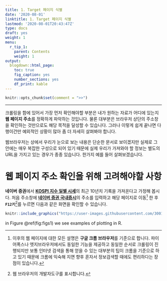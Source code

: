 ```yaml
---
title: 1. Target 페이지 식별
date: '2020-08-01'
linktitle: 1. Target 페이지 식별
lastmod: '2020-08-01T20:43:47Z'
type: docs
draft: yes
weight: 1
menu:
  r_tip_1:
    parent: Contents
    weight: 1
output:
  blogdown::html_page:
    toc: true
    fig_caption: yes
    number_sections: yes
    df_print: kable
---
```


```r
knitr::opts_chunk$set(comment = ">>")
```

---


크롤링을 함에 있어서 가장 먼저 확인해야할 부분은 내가 원하는 자료가 어디에 있는지 **웹 페이지 주소**를 정확하게 파악하는 것입니다. 물론 대부분은 브라우저 상단의 주소창을 확인하는 것만으로도 해당 목적을 달성할 수 있습니다. 그러나 이렇게 쉽게 끝나면 다행이건만 예외적인 상황이 많아 좀 더 자세히 살펴봐야 합니다.  

웹브라우저는  상에서 우리가 눈으로 보는 내용은  단순한 문서로 보이겠지만 실제로 그 안에는 매우 복잡한 구성으로 되어 있기 때문에 실제 우리가 가져와야 할 정보는 별도의 URL을 가지고 있는 경우가 종종 있습니다. 
한가지 예를 들어 살펴보겠습니다.  

\n
\n

# 웹 페이지 주소 확인을 위해 고려해야할 사항

**네이버 증권**에서 [**KOSPI 지수 일별 시세**](https://finance.naver.com/sise/sise_index.nhn?code=KOSPI)의 
최근 10년치 기록을 가져온다고 가정해 봅시다. 처음 주소창에 [**네이버 증권 국내증시**](https://finance.naver.com/sise/sise_index.nhn?code=KOSPI)의 주소를 입력하고 해당 페이지로 이동^[이후의 웹 페이지에 대한 모든 설명은 **구글 크롬 브라우저**를 기준으로 합니다. 파이어폭스나 엣지브라우저에서도 동일한 기능을 제공하고 동일한 순서로 크롤링이 진행되지만 보통 인터넷 검색을 통해 얻을 수 있는 대부분의 팁이 크롬을 기준으로 하고 있기 때문에 크롬에 익숙해 지면 향후 혼자서 정보검색할 때에도 편리하다는 장점이 있습니다.] 한 후 
**`F12키`**^[웹 브라우저의 개발자도구를 표시합니다.]를 누르면 다음과 같은 화면을 확인할 수 있습니다.  


```r
knitr::include_graphics("https://user-images.githubusercontent.com/30010992/89721986-a1ffee80-da1e-11ea-9af8-c66eb549e81a.jpg")
```

in Figure \@ref(fig:figs1) we see examples of plotting in R.

